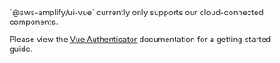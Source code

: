 
<Alert variation="info" marginBottom="1rem">
  <Text>`@aws-amplify/ui-vue` currently only supports our cloud-connected components.</Text>
</Alert>

Please view the [Vue Authenticator](/vue/components/authenticator#quick-start) documentation for a getting started guide.
